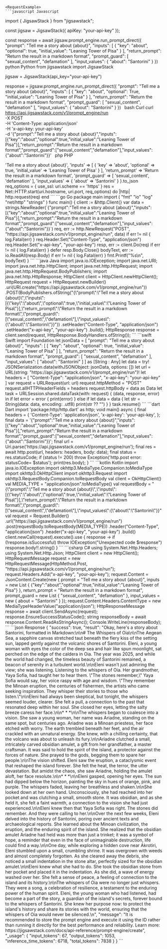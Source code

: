 
    <RequestExample>
    ```javascript Javascript
import { JigsawStack } from "jigsawstack";

const jigsaw = JigsawStack({ apiKey: "your-api-key" });

const response = await jigsaw.prompt_engine.run_prompt_direct({
      "prompt": "Tell me a story about {about}",
      "inputs": [
            {
                  "key": "about",
                  "optional": true,
                  "initial_value": "Leaning Tower of Pisa"
            }
      ],
      "return_prompt": "Return the result in a markdown format",
      "prompt_guard": [
            "sexual_content",
            "defamation"
      ],
      "input_values": {
            "about": "Santorini"
      }
})
    ```
    ```python Python
from jigsawstack import JigsawStack

jigsaw = JigsawStack(api_key="your-api-key")

response = jigsaw.prompt_engine.run_prompt_direct({
      "prompt": "Tell me a story about {about}",
      "inputs": [
            {
                  "key": "about",
                  "optional": True,
                  "initial_value": "Leaning Tower of Pisa"
            }
      ],
      "return_prompt": "Return the result in a markdown format",
      "prompt_guard": [
            "sexual_content",
            "defamation"
      ],
      "input_values": {
            "about": "Santorini"
      }
})
    ```
    ```bash Curl
curl https://api.jigsawstack.com/v1/prompt_engine/run \
 -X POST \
 -H 'Content-Type: application/json' \
 -H 'x-api-key: your-api-key' \
 -d '{"prompt":"Tell me a story about {about}","inputs":[{"key":"about","optional":true,"initial_value":"Leaning Tower of Pisa"}],"return_prompt":"Return the result in a markdown format","prompt_guard":["sexual_content","defamation"],"input_values":{"about":"Santorini"}}'
    ```
    ```php PHP
<?php
$ch = curl_init();
curl_setopt($ch, CURLOPT_URL, 'https://api.jigsawstack.com/v1/prompt_engine/run');
curl_setopt($ch, CURLOPT_RETURNTRANSFER, true);
curl_setopt($ch, CURLOPT_CUSTOMREQUEST, 'POST');
curl_setopt($ch, CURLOPT_HTTPHEADER, [
    'Content-Type: application/json',
    'x-api-key: your-api-key',
]);
curl_setopt($ch, CURLOPT_POSTFIELDS, '{"prompt":"Tell me a story about {about}","inputs":[{"key":"about","optional":true,"initial_value":"Leaning Tower of Pisa"}],"return_prompt":"Return the result in a markdown format","prompt_guard":["sexual_content","defamation"],"input_values":{"about":"Santorini"}}');

$response = curl_exec($ch);

curl_close($ch);

    ```
    ```ruby Ruby
require 'net/http'
require 'json'

uri = URI('https://api.jigsawstack.com/v1/prompt_engine/run')
req = Net::HTTP::Post.new(uri)
req.content_type = 'application/json'
req['x-api-key'] = 'your-api-key'

req.body = {
  'prompt' => 'Tell me a story about {about}',
  'inputs' => [
    {
      'key' => 'about',
      'optional' => true,
      'initial_value' => 'Leaning Tower of Pisa'
    }
  ],
  'return_prompt' => 'Return the result in a markdown format',
  'prompt_guard' => [
    'sexual_content',
    'defamation'
  ],
  'input_values' => {
    'about' => 'Santorini'
  }
}.to_json

req_options = {
  use_ssl: uri.scheme == 'https'
}
res = Net::HTTP.start(uri.hostname, uri.port, req_options) do |http|
  http.request(req)
end

    ```
    ```go Go
package main

import (
	"fmt"
	"io"
	"log"
	"net/http"
	"strings"
)

func main() {
	client := &http.Client{}
	var data = strings.NewReader(`{"prompt":"Tell me a story about {about}","inputs":[{"key":"about","optional":true,"initial_value":"Leaning Tower of Pisa"}],"return_prompt":"Return the result in a markdown format","prompt_guard":["sexual_content","defamation"],"input_values":{"about":"Santorini"}}`)
	req, err := http.NewRequest("POST", "https://api.jigsawstack.com/v1/prompt_engine/run", data)
	if err != nil {
		log.Fatal(err)
	}
	req.Header.Set("Content-Type", "application/json")
	req.Header.Set("x-api-key", "your-api-key")
	resp, err := client.Do(req)
	if err != nil {
		log.Fatal(err)
	}
	defer resp.Body.Close()
	bodyText, err := io.ReadAll(resp.Body)
	if err != nil {
		log.Fatal(err)
	}
	fmt.Printf("%s\n", bodyText)
}

    ```
    ```java Java
import java.io.IOException;
import java.net.URI;
import java.net.http.HttpClient;
import java.net.http.HttpRequest;
import java.net.http.HttpRequest.BodyPublishers;
import java.net.http.HttpResponse;

HttpClient client = HttpClient.newHttpClient();

HttpRequest request = HttpRequest.newBuilder()
    .uri(URI.create("https://api.jigsawstack.com/v1/prompt_engine/run"))
    .POST(BodyPublishers.ofString("{\"prompt\":\"Tell me a story about {about}\",\"inputs\":[{\"key\":\"about\",\"optional\":true,\"initial_value\":\"Leaning Tower of Pisa\"}],\"return_prompt\":\"Return the result in a markdown format\",\"prompt_guard\":[\"sexual_content\",\"defamation\"],\"input_values\":{\"about\":\"Santorini\"}}"))
    .setHeader("Content-Type", "application/json")
    .setHeader("x-api-key", "your-api-key")
    .build();

HttpResponse<String> response = client.send(request, HttpResponse.BodyHandlers.ofString());

    ```
    ```swift Swift
import Foundation

let jsonData = [
    "prompt": "Tell me a story about {about}",
    "inputs": [
        [
            "key": "about",
            "optional": true,
            "initial_value": "Leaning Tower of Pisa"
        ]
    ],
    "return_prompt": "Return the result in a markdown format",
    "prompt_guard": [
        "sexual_content",
        "defamation"
    ],
    "input_values": [
        "about": "Santorini"
    ]
] as [String : Any]
let data = try! JSONSerialization.data(withJSONObject: jsonData, options: [])

let url = URL(string: "https://api.jigsawstack.com/v1/prompt_engine/run")!
let headers = [
    "Content-Type": "application/json",
    "x-api-key": "your-api-key"
]

var request = URLRequest(url: url)
request.httpMethod = "POST"
request.allHTTPHeaderFields = headers
request.httpBody = data as Data

let task = URLSession.shared.dataTask(with: request) { (data, response, error) in
    if let error = error {
        print(error)
    } else if let data = data {
        let str = String(data: data, encoding: .utf8)
        print(str ?? "")
    }
}

task.resume()

    ```
    ```dart Dart
import 'package:http/http.dart' as http;

void main() async {
  final headers = {
    'Content-Type': 'application/json',
    'x-api-key': 'your-api-key',
  };

  final data = '{"prompt":"Tell me a story about {about}","inputs":[{"key":"about","optional":true,"initial_value":"Leaning Tower of Pisa"}],"return_prompt":"Return the result in a markdown format","prompt_guard":["sexual_content","defamation"],"input_values":{"about":"Santorini"}}';

  final url = Uri.parse('https://api.jigsawstack.com/v1/prompt_engine/run');

  final res = await http.post(url, headers: headers, body: data);
  final status = res.statusCode;
  if (status != 200) throw Exception('http.post error: statusCode= $status');

  print(res.body);
}

    ```
    ```kotlin Kotlin
import java.io.IOException
import okhttp3.MediaType.Companion.toMediaType
import okhttp3.OkHttpClient
import okhttp3.Request
import okhttp3.RequestBody.Companion.toRequestBody

val client = OkHttpClient()

val MEDIA_TYPE = "application/json".toMediaType()

val requestBody = "{\"prompt\":\"Tell me a story about {about}\",\"inputs\":[{\"key\":\"about\",\"optional\":true,\"initial_value\":\"Leaning Tower of Pisa\"}],\"return_prompt\":\"Return the result in a markdown format\",\"prompt_guard\":[\"sexual_content\",\"defamation\"],\"input_values\":{\"about\":\"Santorini\"}}"

val request = Request.Builder()
  .url("https://api.jigsawstack.com/v1/prompt_engine/run")
  .post(requestBody.toRequestBody(MEDIA_TYPE))
  .header("Content-Type", "application/json")
  .header("x-api-key", "your-api-key")
  .build()

client.newCall(request).execute().use { response ->
  if (!response.isSuccessful) throw IOException("Unexpected code $response")
  response.body!!.string()
}

    ```
    ```csharp C#
using System.Net.Http.Headers;
using System.Net.Http.Json;

HttpClient client = new HttpClient();

HttpRequestMessage request = new HttpRequestMessage(HttpMethod.Post, "https://api.jigsawstack.com/v1/prompt_engine/run");
request.Headers.Add("x-api-key", "your-api-key");
request.Content = JsonContent.Create(new
{
    prompt = "Tell me a story about {about}",
    inputs = new List<object> { {"key":"about","optional":true,"initial_value":"Leaning Tower of Pisa"} },
    return_prompt = "Return the result in a markdown format",
    prompt_guard = new List<string> { "sexual_content", "defamation" },
    input_values = new
{
        about = "Santorini"
    }
});
request.Content.Headers.ContentType = new MediaTypeHeaderValue("application/json");

HttpResponseMessage response = await client.SendAsync(request);
response.EnsureSuccessStatusCode();
string responseBody = await response.Content.ReadAsStringAsync();

Console.WriteLine(responseBody);
    ```
    </RequestExample>
    <ResponseExample>
    ```json Response
{
      "success": true,
      "result": "Okay, here's a story about Santorini, formatted in Markdown:\n\n# The Whispers of Oia\n\nThe Aegean Sea, a sapphire canvas stretched taut beneath the fiery kiss of the setting sun, lapped gently against the volcanic shores of Santorini. Eleni, a young woman with eyes the color of the deep sea and hair like spun moonlight, sat perched on the edge of the caldera in Oia. The year was 2025, and while the world had changed, the timeless beauty of Santorini remained, a beacon of serenity in a turbulent world.\n\nEleni wasn't just admiring the view; she was listening. Listening to the whispers of Oia. Her grandmother, Yaya Sofia, had taught her to hear them. \"The stones remember,\" Yaya Sofia would say, her voice raspy with age and wisdom. \"They remember the Minoan eruption, the centuries of fishermen, the artists who came seeking inspiration. They whisper their stories to those who listen.\"\n\nEleni had always been skeptical, but tonight, the whispers seemed louder, clearer. She felt a pull, a connection to the past that resonated deep within her soul. She closed her eyes, letting the salty breeze caress her face.\n\n* * *\n\nThe whispers began to coalesce into a vision. She saw a young woman, her name was Ariadne, standing on the same spot, but centuries ago. Ariadne was a Minoan priestess, her face etched with worry. The earth trembled beneath her feet, and the air crackled with an unnatural energy. She knew, with a chilling certainty, that the volcano was about to unleash its fury.\n\nAriadne clutched a small, intricately carved obsidian amulet, a gift from her grandfather, a master craftsman. It was said to hold the spirit of the island, a protector against the forces of nature. She prayed to the gods, begging them to spare her people.\n\nThe vision shifted. Eleni saw the eruption, a cataclysmic event that reshaped the island forever. She felt the heat, the terror, the utter devastation. But amidst the chaos, she saw Ariadne, holding the amulet aloft, her face resolute.\n\n* * *\n\nEleni gasped, opening her eyes. The sun had dipped below the horizon, painting the sky in hues of orange, pink, and purple. The whispers faded, leaving her breathless and shaken.\n\nShe looked down at her own hand. Unconsciously, she had reached into her pocket and was clutching a small, smooth stone. It was obsidian, and as she held it, she felt a faint warmth, a connection to the vision she had just experienced.\n\nEleni knew then that Yaya Sofia was right. The stones did remember. And they were calling to her.\n\nOver the next few weeks, Eleni delved into the history of Santorini, poring over ancient texts and archaeological reports. She learned about the Minoan civilization, the eruption, and the enduring spirit of the island. She realized that the obsidian amulet Ariadne had held was more than just a trinket; it was a symbol of hope, a reminder that even in the face of unimaginable destruction, life could find a way.\n\nOne day, while exploring a hidden cove near Akrotiri, Eleni stumbled upon a small, crumbling shrine. It was overgrown with weeds and almost completely forgotten. As she cleared away the debris, she noticed a small indentation in the stone altar, perfectly sized for the obsidian amulet.\n\nEleni knew what she had to do. She took the obsidian stone from her pocket and placed it in the indentation. As she did, a wave of energy washed over her. She felt a sense of peace, a feeling of connection to the island and its history.\n\nThe whispers of Oia were no longer just whispers. They were a song, a celebration of resilience, a testament to the enduring power of the human spirit. Eleni, the young woman who had listened, had become a part of the story, a guardian of the island's secrets, forever bound to the whispers of Santorini. She knew her purpose now: to protect the island's history and share its stories with the world, ensuring that the whispers of Oia would never be silenced.\n",
      "message": "It is recommended to store the prompt engine and execute it using the ID rather than running it directly for the best performance and reliability. Learn more: https://jigsawstack.com/docs/api-reference/prompt-engine/create",
      "_usage": {
            "input_tokens": 67,
            "output_tokens": 1053,
            "inference_time_tokens": 6718,
            "total_tokens": 7838
      }
}
    ```
    </ResponseExample>
    
    